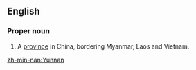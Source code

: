 ==English==

===Proper noun===
{{en-proper noun}}

# A [[province]] in China, bordering Myanmar, Laos and Vietnam.

[[zh-min-nan:Yunnan]]